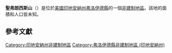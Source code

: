 {{noteTA
|G1=USState
|G2=地名
|G3=Unit
}}
{{Infobox settlement
|official_name            = 聖弗朗西斯山
|native_name = Mount St. Francis
|settlement_type          = [[非建制地區|非建制地區]]
|image_skyline            = 
|imagesize                = 
|pushpin_map              = USA Indiana
|pushpin_label            = 聖弗朗西斯山
|pushpin_label_position   = top
|pushpin_map_caption      = 聖弗朗西斯山在印地安納州的位置
|subdivision_type         = [[世界政區索引|國家]]
|subdivision_type1        = [[美国州份|州份]]
|subdivision_type2        = [[印地安納州行政区划|縣]]
|subdivision_name         = [[美国|美国]]
|subdivision_name1        = [[印地安納州|印地安納州]]
|subdivision_name2        = [[弗洛伊德縣_(印地安納州)|弗洛伊德縣]]
|elevation_ft             = 804
|elevation_m              = 245
|area_total_km2           = 
|area_total_sq_mi         = 
|area_land_km2            = 
|area_land_sq_mi          = 
|area_water_km2           = 
|area_water_sq_mi         = 
|population_as_of         = 2010
|population_footnotes     = 
|population_total         = 
|population_metro         = 
|population_density_km2   = auto
|population_density_sq_mi = auto
|timezone                 = [[北美东部时区|北美东部时区]]
|utc_offset               = -5
|coordinates              = {{coord|38|20|11|N|85|54|13|W|display=inline,title}}
| coor_pinpoint           = 
| coordinates_footnotes   = 
|timezone_DST             = EDT
|utc_offset_DST           = -4
|postal_code_type         = [[美國郵區編號|郵區編號]]
|postal_code              = 47146
|area_code                = {{link-en|电话区号317|Area code 317|317}}
|blank_name = [[地名信息系统|GNIS ID]]
|blank_info = 434618<ref name="GNIS">{{cite gnis|434618|Mount St. Francis}}</ref>
}}
'''聖弗朗西斯山'''（{{lang-en|Mount St. Francis}}）是位於[[美國|美國]][[印地安納州|印地安納州]][[弗洛伊德縣_(印地安納州)|弗洛伊德縣]]的一個[[非建制地區|非建制地區]]。該地的面積和人口皆未知。

== 參考文獻 ==
{{reflist}}

{{弗洛伊德縣 (印地安納州)}}

{{DEFAULTSORT:Mount St. Francis}}
[[Category:印地安納州非建制地區|Category:印地安納州非建制地區]]
[[Category:弗洛伊德縣非建制地區_(印地安納州)|Category:弗洛伊德縣非建制地區 (印地安納州)]]

{{Indiana-geo-stub}}